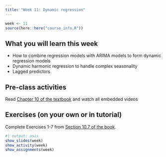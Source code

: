 ```yaml
---
title: "Week 11: Dynamic regression"
---
```


```r
week <- 11
source(here::here("course_info.R"))
```

## What you will learn this week

* How to combine regression models with ARIMA models to form dynamic regression models
* Dynamic harmonic regression to handle complex seasonality
* Lagged predictors

## Pre-class activities

Read [Chapter 10 of the textbook](https://otexts.com/fpp3/dynamic.html) and watch all embedded videos

## Exercises (on your own or in tutorial)

Complete Exercises 1-7 from [Section 10.7 of the book](https://otexts.com/fpp3/dynamic-exercises.html).

```r
#| output: asis
show_slides(week)
show_activity(week)
show_assignments(week)
```
